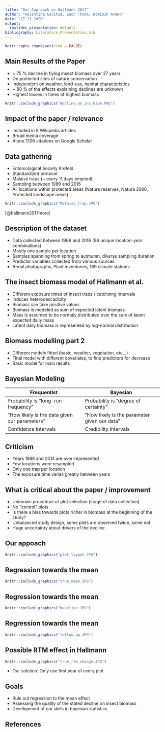 ```yaml
---
title: "Our Approach on Hallmann 2017"
author: "Valentina Gacitua, Leon Thoma, Dominik Arend"
date: "27.11.2020"
output:
  ioslides_presentation: default
bibliography: Literature_Presentation.bib
---
```


```r
knitr::opts_chunk$set(echo = FALSE)
```

## Main Results of the Paper
* ~ 75 % decline in flying insect biomass over 27 years
* On protected sites of nature conservation
* Independent on weather, land-use, habitat characteristics
* ~ 80 % of the effects explaining declines are unknown
* Highest losses in times of highest biomass

```r
knitr::include_graphics("decline_on_ins_biom.PNG")
```


## Impact of the paper / relevance
* Included in 9 Wikipedia articles
* Broad media coverage
* Alone 1306 citations on Google Scholar

## Data gathering
* Entomological Society Krefeld
* Standardized protocol
* Malaise traps (~ every 11 days emptied)
* Sampling between 1989 and 2016
* All locations within protected areas (Nature reserves, Natura 2000, Protected landscape areas)

```r
knitr::include_graphics("Malaise_trap.JPG")
```
[@hallmann2017more]

## Description of the dataset
* Data collected between 1989 and 2016 (96 unique location-year combinations)
* Mostly one sample per location
* Samples spanning from spring to autmumn, diverse sampling duration
* Predictor variables collected from various sources
 + Aerial photographs, Plant inventories, 169 climate stations

## The insect biomass model of Hallmann et al.
* Different exposure times of insect traps / catchinng intervals
+ Induces heterodescadicity
* Biomass can take positive values
* Biomass is modeled as sum of expected latent biomass
+ Mass is assumed to be normaly distributed over the sum of latent expected daily mass
+ Latent daily biomass is represented by log-normal distribution

## Biomass modelling part 2
* Different models fitted (basic, weather, vegetation, etc...)
* Final model with different covariates, to find predictors for decrease
* Basic model for main results

## Bayesian Modeling
| Frequentist | Bayesian |
| ---- | ---- |
| Probability is "long-run frequency" | Probability is "degree of certainty" |
| "How likely is the data given our parameters" | "How likely is the parameter given our data" |
| Confidence Intervals | Credibility Intervals |

## Criticism
* Years 1989 and 2014 are over-represented
* Few locations were resampled
* Only one trap per location
* The exposure time varies greatly between years


## What is critical about the paper / improvement
* Unknown procedure of plot selection (stage of data collection)
* No "control" plots
* Is there a bias towards plots richer in biomass at the beginning of the study?
* Unbalanced study design, some plots are observed twice, some not
* Huge uncertainty about drivers of the decline

## Our appoach

```r
knitr::include_graphics("plot_layout.JPG")
```

## Regression towards the mean

```r
knitr::include_graphics("true_mean.JPG")
```

## Regression towards the mean

```r
knitr::include_graphics("baseline.JPG")
```


## Regression towards the mean

```r
knitr::include_graphics("follow_up.JPG")
```

## Possible RTM effect in Hallmann

```r
knitr::include_graphics("true_rtm_change.JPG")
```

* Our solution: Only use first year of every plot

## Goals
* Rule out regression to the mean effect
* Assessing the quality of the stated decline on insect biomass
* Development of our skills in bayesian statistics


## References


